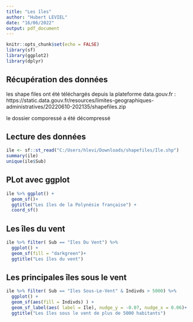 ```yaml
---
title: "Les îles"
author: "Hubert LEVIEL"
date: "16/06/2022"
output: pdf_document
---
```


```r
knitr::opts_chunk$set(echo = FALSE)
library(sf)
library(ggplot2)
library(dplyr)
```

## Récupération des données
les shape files ont été téléchargés depuis la plateforme data.gouv.fr : https://static.data.gouv.fr/resources/limites-geographiques-administratives/20220610-202135/shapefiles.zip

le dossier comporessé a été décompressé

## Lecture des données
```r
ile <- sf::st_read("C:/Users/hlevi/Downloads/shapefiles/Ile.shp")
summary(ile)
unique(ile$Sub)
```

## PLot avec ggplot

```r
ile %>% ggplot() +
  geom_sf()+ 
  ggtitle("Les îles de la Polynésie française") + 
  coord_sf()
```

## Les îles du vent

```r
ile %>% filter( Sub == "Iles Du Vent") %>%
  ggplot() +
  geom_sf(fill = "darkgreen")+ 
  ggtitle("Les îles du vent") 
```

## Les principales îles sous le vent

```r
ile %>% filter( Sub == "Iles Sous-Le-Vent" & Indivds > 5000) %>%
  ggplot() +
  geom_sf(aes(fill = Indivds) ) + 
  geom_sf_label(aes( label = Ile), nudge_y = -0.07, nudge_x = 0.06)+ 
  ggtitle("Les îles sous le vent de plus de 5000 habitants") 
```
